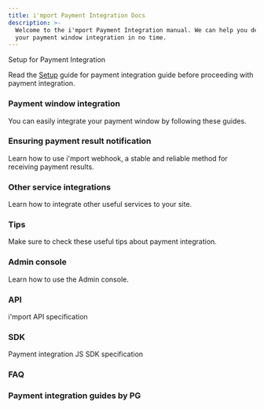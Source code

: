 ```yaml
---
title: i'mport Payment Integration Docs
description: >-
  Welcome to the i'mport Payment Integration manual. We can help you develop
  your payment window integration in no time.
---
```




<Hint style="info">
Setup for Payment Integration

Read the [Setup](ready/) guide for payment integration guide before proceeding with payment integration.

</Hint>

### Payment window integration

You can easily integrate your payment window by following these guides.

<ContentRef slug="/en/auth/guide/readme" />

<ContentRef slug="/en/auth/guide-1/readme" />

<ContentRef slug="/en/auth/guide-2/readme" />

### Ensuring payment result notification

Learn how to use i'mport webhook, a stable and reliable method for receiving payment results.

<ContentRef slug="/en/result/webhook" />

### Other service integrations

Learn how to integrate other useful services to your site.

<ContentRef slug="/en/etc/phone/readme" />

<ContentRef slug="/en/etc/all/readme" />

<ContentRef slug="/en/etc/credit-auth/readme" />

<ContentRef slug="/en/etc/url" />

<ContentRef slug="/en/etc/budget" />

### Tips

Make sure to check these useful tips about payment integration.

<ContentRef slug="/en/tips/tax" />

<ContentRef slug="/en/tips/chk" />

<ContentRef slug="/en/tips/confirm-process" />

<ContentRef slug="/en/tips/flow" />

<ContentRef slug="/en/tips/agency-and-tier" />

<ContentRef slug="/en/tips/billing-key-issuance-by-pg" />

<ContentRef slug="/en/tips/bank-codes-by-pg" />

### Admin console

Learn how to use the Admin console.

<ContentRef slug="/en/console/pg" />

### API

i'mport API specification

<ContentRef slug="/en/api/rest-api-access-token" />

### SDK

Payment integration JS SDK specification

<ContentRef slug="/en/sdk/javascript-sdk/readme" />

### FAQ

<ContentRef slug="/en/faq/undefined" />

### **Payment integration guides by PG**

<ContentRef slug="/en/payment-integration-by-pg/payment-gateways/readme" />

<ContentRef slug="/en/payment-integration-by-pg/simple/readme" />
